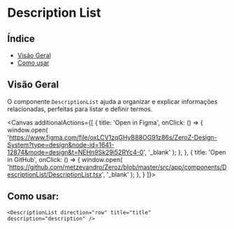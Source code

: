 
<Meta of={DescriptionList} />

# Description List

## Índice

- [Visão Geral](#visão-geral)
- [Como usar](#como-usar)

## Visão Geral

O componente `DescriptionList` ajuda a organizar e explicar informações relacionadas, perfeitas para listar e definir termos.

<Canvas additionalActions={[
    {
      title: 'Open in Figma', 
      onClick: () => {
        window.open(
          'https://www.figma.com/file/oxLCV1zqGHyB88OG91z86s/ZeroZ-Design-System?type=design&node-id=1641-12874&mode=design&t=NEHn9Sk29i52RYc4-0',
          '_blank'
        );
      },
    },
    {
      title: 'Open in GitHub',
      onClick: () => {
        window.open(
          'https://github.com/metzevandro/Zeroz/blob/master/src/app/components/DescriptionList/DescriptionList.tsx',
          '_blank'
        );
      },
    }
  ]}>
  <Story/>

</Canvas>

## Como usar:

```tsx
<DescriptionList direction="row" title="title" description="description" />
```

